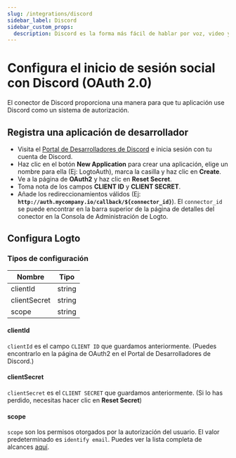 ```yaml
---
slug: /integrations/discord
sidebar_label: Discord
sidebar_custom_props:
  description: Discord es la forma más fácil de hablar por voz, video y texto.
---
```



# Configura el inicio de sesión social con Discord (OAuth 2.0)

El conector de Discord proporciona una manera para que tu aplicación use Discord como un sistema de autorización.

<GuideTip />

## Registra una aplicación de desarrollador

- Visita el [Portal de Desarrolladores de Discord](https://discord.com/developers/applications) e inicia sesión con tu cuenta de Discord.
- Haz clic en el botón **New Application** para crear una aplicación, elige un nombre para ella (Ej: LogtoAuth), marca la casilla y haz clic en **Create**.
- Ve a la página de **OAuth2** y haz clic en **Reset Secret**.
- Toma nota de los campos **CLIENT ID** y **CLIENT SECRET**.
- Añade los redireccionamientos válidos (Ej: **`http://auth.mycompany.io/callback/${connector_id}`**). El `connector_id` se puede encontrar en la barra superior de la página de detalles del conector en la Consola de Administración de Logto.

## Configura Logto

### Tipos de configuración

| Nombre       | Tipo   |
| ------------ | ------ |
| clientId     | string |
| clientSecret | string |
| scope        | string |

#### clientId

`clientId` es el campo `CLIENT ID` que guardamos anteriormente.
(Puedes encontrarlo en la página de OAuth2 en el Portal de Desarrolladores de Discord.)

#### clientSecret

`clientSecret` es el `CLIENT SECRET` que guardamos anteriormente.
(Si lo has perdido, necesitas hacer clic en **Reset Secret**)

#### scope

`scope` son los permisos otorgados por la autorización del usuario. El valor predeterminado es `identify email`.
Puedes ver la lista completa de alcances [aquí](https://discord.com/developers/docs/topics/oauth2#shared-resources-oauth2-scopes).
